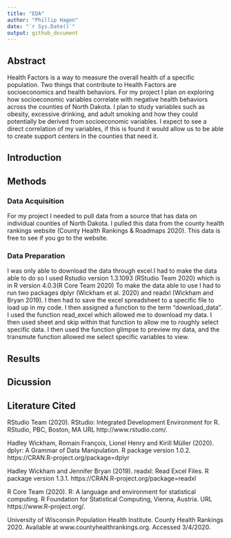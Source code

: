 ```yaml
---
title: "EDA"
author: "Phillip Hagen"
date: "`r Sys.Date()`"
output: github_document
---
```


## Abstract

Health Factors is a way to measure the overall health of a specific population. Two things that contribute to Health Factors are socioeconomics and health behaviors. For my project I plan on exploring how socioeconomic variables correlate with negative health behaviors across the counties of North Dakota. I plan to study variables such as obesity, excessive drinking, and adult smoking and how they could potentially be derived from socioeconomic variables. I expect to see a direct correlation of my variables, if this is found it would allow us to be able to create support centers in the counties that need it. 

## Introduction

## Methods

### Data Acquisition

  For my project I needed to pull data from a source that has data on individual counties of North Dakota. I pulled this data from the county health rankings website (County Health Rankings & Roadmaps 2020). This data is free to see if you go to the website. 
  
### Data Preparation

  I was only able to download the data through excel.I had to make the data able to do so I used Rstudio version 1.3.1093 (RStudio Team 2020) which is in R version 4.0.3(R Core Team 2020) To make the data able to use I had to run two packages dplyr (Wickham et al. 2020) and readxl (Wickham and Bryan 2019). I then had to save the excel spreadsheet to a specific file to load up in my code. I then assigned a function to the term "download_data". I used the function read_excel which allowed me to download my data. I then used sheet and skip within that function to allow me to roughly select specific data. I then used the function glimpse to preview my data, and the transmute function allowed me select specific variables to view.  

## Results 

## Dicussion 

## Literature Cited 
RStudio Team (2020). RStudio: Integrated Development Environment for R.
  RStudio, PBC, Boston, MA URL http://www.rstudio.com/.
  
Hadley Wickham, Romain François, Lionel Henry and Kirill Müller (2020).
  dplyr: A Grammar of Data Manipulation. R package version 1.0.2.
  https://CRAN.R-project.org/package=dplyr
  
Hadley Wickham and Jennifer Bryan (2019). readxl: Read Excel Files. R
  package version 1.3.1. https://CRAN.R-project.org/package=readxl
 
R Core Team (2020). R: A language and environment for statistical
  computing. R Foundation for Statistical Computing, Vienna, Austria. URL
  https://www.R-project.org/.

University of Wisconsin Population Health Institute. County Health Rankings 2020.     Available at www.countyhealthrankings.org. Accessed 3/4/2020.

